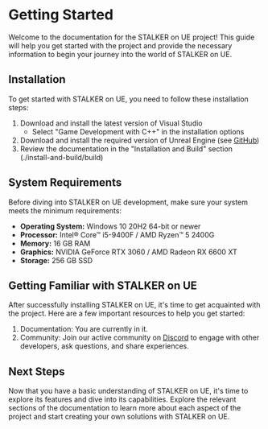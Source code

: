 # Getting Started

Welcome to the documentation for the STALKER on UE project! This guide will help you get started with the project and provide the necessary information to begin your journey into the world of STALKER on UE.

## Installation

To get started with STALKER on UE, you need to follow these installation steps:

1. Download and install the latest version of Visual Studio
    - Select "Game Development with C++" in the installation options
2. Download and install the required version of Unreal Engine (see [GitHub](https://github.com/RedPandaProjects/Stalker2UE))
3. Review the documentation in the "Installation and Build" section (./install-and-build/build)

## System Requirements

Before diving into STALKER on UE development, make sure your system meets the minimum requirements:

- **Operating System:** Windows 10 20H2 64-bit or newer
- **Processor:** Intel® Core™ i5-9400F / AMD Ryzen™ 5 2400G
- **Memory:** 16 GB RAM
- **Graphics:** NVIDIA GeForce RTX 3060 / AMD Radeon RX 6600 XT
- **Storage:** 256 GB SSD

## Getting Familiar with STALKER on UE

After successfully installing STALKER on UE, it's time to get acquainted with the project. Here are a few important resources to help you get started:

1. Documentation: You are currently in it.
2. Community: Join our active community on [Discord](https://discord.gg/red-projects-530968529311367178) to engage with other developers, ask questions, and share experiences.

## Next Steps

Now that you have a basic understanding of STALKER on UE, it's time to explore its features and dive into its capabilities. Explore the relevant sections of the documentation to learn more about each aspect of the project and start creating your own solutions with STALKER on UE.
